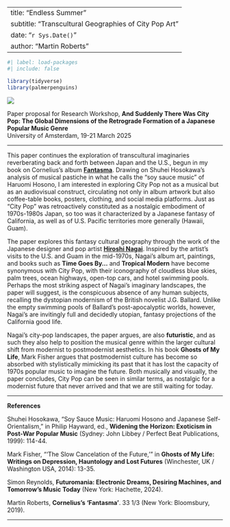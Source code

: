 
---
title: "Endless Summer"
subtitle: "Transcultural Geographies of City Pop Art"
date: "`r Sys.Date()`"
author: "Martin Roberts"
---

```r
#| label: load-packages
#| include: false

library(tidyverse)
library(palmerpenguins)
```

[![](img/tropical-modern.jpg)](https://www.instagram.com/p/C70YTmEy_4w/)

Paper proposal for Research Workshop, **And Suddenly There Was City Pop: The Global Dimensions of the Retrograde Formation of a Japanese Popular Music Genre**\
University of Amsterdam, 19-21 March 2025  

***

This paper continues the exploration of transcultural imaginaries reverberating back and forth between Japan and the U.S., begun in my book on Cornelius’s album [**Fantasma**](https://www.bloomsbury.com/us/corneliuss-fantasma-9781501330179/#). Drawing on Shuhei Hosokawa’s analysis of musical pastiche in what he calls the “soy sauce music” of Haruomi Hosono, I am interested in exploring City Pop not as a musical but as an audiovisual construct, circulating not only in album artwork but also coffee-table books, posters, clothing, and social media platforms. Just as “City Pop” was retroactively constituted as a nostalgic embodiment of 1970s-1980s Japan, so too was it characterized by a Japanese fantasy of California, as well as of U.S. Pacific territories  more generally (Hawaii, Guam). 

The paper explores this fantasy cultural geography through the work of the Japanese designer and pop artist [**Hiroshi Nagai**](https://hiroshinagai.com/contents.html). Inspired by the artist’s visits to the U.S. and Guam in the mid-1970s, Nagai’s album art, paintings, and books such as **Time Goes By…** and **Tropical Modern** have become synonymous with City Pop, with their iconography of cloudless blue skies, palm trees, ocean highways, open-top cars, and hotel swimming pools. Perhaps the most striking aspect of Nagai’s imaginary landscapes, the paper will suggest, is the conspicuous absence of any human subjects, recalling the dystopian modernism of the British novelist J.G. Ballard. Unlike the empty swimming pools of Ballard’s post-apocalyptic worlds, however, Nagai’s are invitingly full and decidedly utopian, fantasy projections of the California good life. 

Nagai’s city-pop landscapes, the paper argues, are also **futuristic**, and as such they also help to position the musical genre within the larger cultural shift from modernist to postmodernist aesthetics. In his book **Ghosts of My Life**, Mark Fisher argues that postmodernist culture has become so absorbed with stylistically mimicking its past that it has lost the capacity of 1970s popular music to imagine the future. Both musically and visually, the paper concludes, City Pop can be seen in similar terms, as nostalgic for a modernist future that never arrived and that we are still waiting for today.

***

**References**

Shuhei Hosokawa, “Soy Sauce Music: Haruomi Hosono and Japanese Self-Orientalism,” in Philip Hayward, ed., **Widening the Horizon: Exoticism in Post-War Popular Music** (Sydney: John Libbey / Perfect Beat Publications, 1999): 114-44.

Mark Fisher, “‘The Slow Cancelation of the Future,’” in **Ghosts of My Life: Writings on Depression, Hauntology and Lost Futures** (Winchester, UK / Washington USA, 2014): 13-35.

Simon Reynolds, **Futuromania: Electronic Dreams, Desiring Machines, and Tomorrow’s Music Today** (New York: Hachette, 2024).

Martin Roberts, **Cornelius's 'Fantasma'**. 33 1/3 (New York: Bloomsbury, 2019).

***